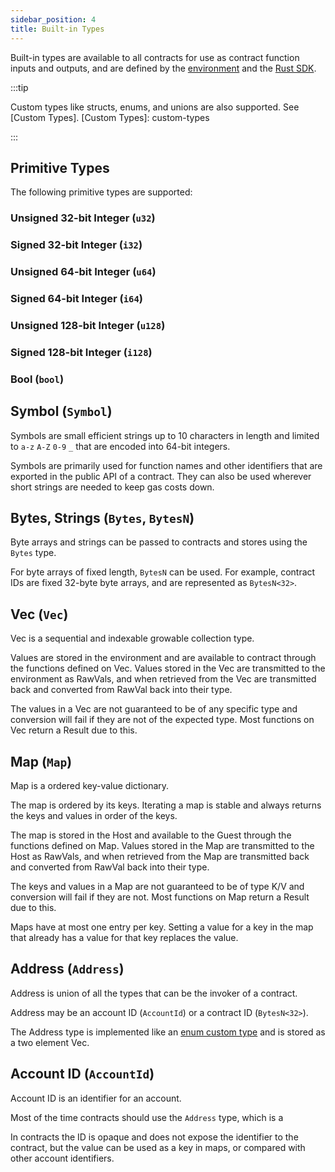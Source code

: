 ```yaml
---
sidebar_position: 4
title: Built-in Types
---
```


Built-in types are available to all contracts for use as contract function inputs and outputs, and are defined by the [environment] and the [Rust SDK].

[environment]: environment-concepts
[Rust SDK]: ../sdks/rust

:::tip 

Custom types like structs, enums, and unions are also supported. See [Custom Types]. [Custom Types]: custom-types 

:::

## Primitive Types

The following primitive types are supported:

### Unsigned 32-bit Integer (`u32`)

### Signed 32-bit Integer (`i32`)

### Unsigned 64-bit Integer (`u64`)

### Signed 64-bit Integer (`i64`)

### Unsigned 128-bit Integer (`u128`)

### Signed 128-bit Integer (`i128`)

### Bool (`bool`)

## Symbol (`Symbol`)

Symbols are small efficient strings up to 10 characters in length and limited to `a-z` `A-Z` `0-9` `_` that are encoded into 64-bit integers.

Symbols are primarily used for function names and other identifiers that are exported in the public API of a contract. They can also be used wherever short strings are needed to keep gas costs down.

## Bytes, Strings (`Bytes`, `BytesN`)

Byte arrays and strings can be passed to contracts and stores using the `Bytes` type.

For byte arrays of fixed length, `BytesN` can be used. For example, contract IDs are fixed 32-byte byte arrays, and are represented as `BytesN<32>`.

## Vec (`Vec`)

Vec is a sequential and indexable growable collection type.

Values are stored in the environment and are available to contract through the functions defined on Vec. Values stored in the Vec are transmitted to the environment as RawVals, and when retrieved from the Vec are transmitted back and converted from RawVal back into their type.

The values in a Vec are not guaranteed to be of any specific type and conversion will fail if they are not of the expected type. Most functions on Vec return a Result due to this.

## Map (`Map`)

Map is a ordered key-value dictionary.

The map is ordered by its keys. Iterating a map is stable and always returns the keys and values in order of the keys.

The map is stored in the Host and available to the Guest through the functions defined on Map. Values stored in the Map are transmitted to the Host as RawVals, and when retrieved from the Map are transmitted back and converted from RawVal back into their type.

The keys and values in a Map are not guaranteed to be of type K/V and conversion will fail if they are not. Most functions on Map return a Result due to this.

Maps have at most one entry per key. Setting a value for a key in the map that already has a value for that key replaces the value.

## Address (`Address`)

Address is union of all the types that can be the invoker of a contract.

Address may be an account ID (`AccountId`) or a contract ID (`BytesN<32>`).

The Address type is implemented like an [enum custom type] and is stored as a two element Vec.

[enum custom type]: custom-types#enum-unit-and-tuple-variants

## Account ID (`AccountId`)

Account ID is an identifier for an account.

Most of the time contracts should use the `Address` type, which is a

In contracts the ID is opaque and does not expose the identifier to the contract, but the value can be used as a key in maps, or compared with other account identifiers.
